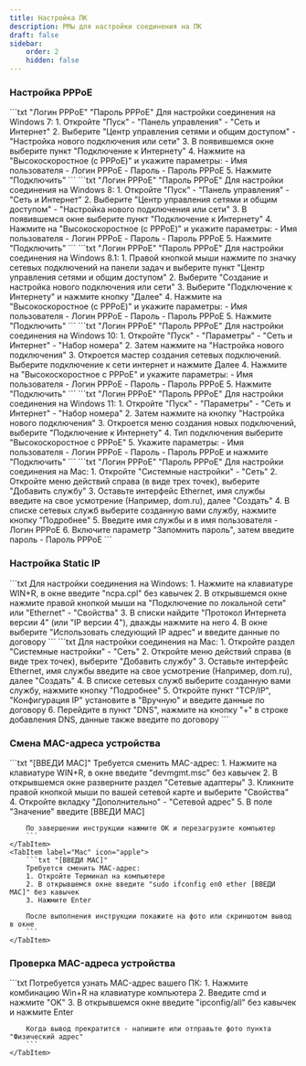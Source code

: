 ```yaml
---
title: Настройка ПК
description: РМы для настройки соединения на ПК
draft: false
sidebar:
    order: 2
    hidden: false
---
```



### Настройка PPPoE
<Tabs>
    <TabItem label="Win7" icon="seti:windows">
        ```txt "Логин PPPoE" "Пароль PPPoE"
        Для настройки соединения на Windows 7:
        1. Откройте "Пуск" - "Панель управления" - "Сеть и Интернет"
        2. Выберите "Центр управления сетями и общим доступом" - "Настройка нового подключения или сети"
        3. В появившемся окне выберите пункт "Подключение к Интернету"
        4. Нажмите на "Высокоскоростное (с PPPoE)" и укажите параметры:
        - Имя пользователя - Логин PPPoE
        - Пароль - Пароль PPPoE
        5. Нажмите "Подключить"
        ```
    </TabItem>
    <TabItem label="Win8" icon="seti:windows">
        ```txt "Логин PPPoE" "Пароль PPPoE"
        Для настройки соединения на Windows 8:
        1. Откройте "Пуск" - "Панель управления" - "Сеть и Интернет"
        2. Выберите "Центр управления сетями и общим доступом" - "Настройка нового подключения или сети"
        3. В появившемся окне выберите пункт "Подключение к Интернету"
        4. Нажмите на "Высокоскоростное (с PPPoE)" и укажите параметры:
        - Имя пользователя - Логин PPPoE
        - Пароль - Пароль PPPoE
        5. Нажмите "Подключить"
        ```
    </TabItem>
    <TabItem label="Win8.1" icon="seti:windows">
        ```txt "Логин PPPoE" "Пароль PPPoE"
        Для настройки соединения на Windows 8.1:
        1. Правой кнопкой мыши нажмите по значку сетевых подключений на панели задач и
        выберите пункт "Центр управления сетями и общим доступом"
        2. Выберите "Создание и настройка нового подключения или сети"
        3. Выберите "Подключение к Интернету" и нажмите кнопку "Далее"
        4. Нажмите на "Высокоскоростное (с PPPoE)" и укажите параметры:
        - Имя пользователя - Логин PPPoE
        - Пароль - Пароль PPPoE
        5. Нажмите "Подключить"
        ```
    </TabItem>
    <TabItem label="Win10" icon="seti:windows">
        ```txt "Логин PPPoE" "Пароль PPPoE"
        Для настройки соединения на Windows 10:
        1. Откройте "Пуск" - "Параметры" - "Сеть и Интернет" - "Набор номера"
        2. Затем нажмите на "Настройка нового подключения"
        3. Откроется мастер создания сетевых подключений. Выберите подключение к сети интернет и нажмите Далее
        4. Нажмите на "Высокоскоростное с РРРоЕ" и укажите параметры:
        - Имя пользователя - Логин PPPoE
        - Пароль - Пароль PPPoE
        5. Нажмите "Подключить"
        ```
    </TabItem>
    <TabItem label="Win11" icon="seti:windows">
        ```txt "Логин PPPoE" "Пароль PPPoE"
        Для настройки соединения на Windows 11:
        1. Откройте "Пуск" - "Параметры" - "Сеть и Интернет" - "Набор номера"
        2. Затем нажмите на кнопку "Настройка нового подключения"
        3. Откроется меню создания новых подключений, выберите "Подключение к Интернету"
        4. Тип подключения выберите "Высокоскоростное с РРРоЕ"
        5. Укажите параметры:
        - Имя пользователя - Логин PPPoE
        - Пароль - Пароль PPPoE
        и нажмите "Подключить"
        ```
    </TabItem>
    <TabItem label="Mac" icon="apple">
        ```txt "Логин PPPoE" "Пароль PPPoE"
        Для настройки соединения на Mac:
        1. Откройте "Системные настройки" - "Сеть"
        2. Откройте меню действий справа (в виде трех точек), выберите "Добавить службу"
        3. Оставьте интерфейс Ethernet, имя службы введите на свое усмотрение (Например, dom.ru), далее "Создать"
        4. В списке сетевых служб выберите созданную вами службу, нажмите кнопку "Подробнее"
        5. Введите имя службы и в имя пользователя - Логин PPPoE
        6. Включите параметр "Запомнить пароль", затем введите пароль - Пароль PPPoE
        ```
    </TabItem>
</Tabs>

### Настройка Static IP
<Tabs>
    <TabItem label="Win" icon="seti:windows">
        ```txt
        Для настройки соединения на Windows:
        1. Нажмите на клавиатуре WIN+R, в окне введите "ncpa.cpl" без кавычек
        2. В открывшемся окне нажмите правой кнопкой мыши на "Подключение по локальной сети" или "Ethernet" - "Свойства"
        3. В списки найдите "Протокол Интернета версии 4" (или "IP версии 4"), дважды нажмите на него
        4. В окне выберите "Использовать следующий IP адрес" и введите данные по договору
        ```
    </TabItem>
    <TabItem label="Mac" icon="apple">
        ```txt
        Для настройки соединения на Mac:
        1. Откройте раздел "Системные настройки" - "Сеть"
        2. Откройте меню действий справа (в виде трех точек), выберите "Добавить службу"
        3. Оставьте интерфейс Ethernet, имя службы введите на свое усмотрение (Например, dom.ru), далее "Создать"
        4. В списке сетевых служб выберите созданную вами службу, нажмите кнопку "Подробнее"
        5. Откройте пункт "TCP/IP", "Конфигурация IP" установите в "Вручную" и введите данные по договору
        6. Перейдите в пункт "DNS", нажмите на кнопку "+" в строке добавления DNS, данные также введите по договору
        ```
    </TabItem>
</Tabs>

### Смена MAC-адреса устройства
<Tabs>
    <TabItem label="Win" icon="seti:windows">
        ```txt "[ВВЕДИ MAC]"
        Требуется сменить MAC-адрес:
        1. Нажмите на клавиатуре WIN+R, в окне введите "devmgmt.msc" без кавычек
        2. В открывшемся окне разверните раздел "Сетевые адаптеры"
        3. Кликните правой кнопкой мыши по вашей сетевой карте и выберите "Свойства"
        4. Откройте вкладку "Дополнительно" - "Сетевой адрес"
        5. В поле "Значение" введите [ВВЕДИ MAC]

        По завершении инструкции нажмите ОК и перезагрузите компьютер
        ```
    </TabItem>
    <TabItem label="Mac" icon="apple">
        ```txt "[ВВЕДИ MAC]"
        Требуется сменить MAC-адрес:
        1. Откройте Терминал на компьютере
        2. В открывшемся окне введите "sudo ifconfig en0 ether [ВВЕДИ MAC]" без кавычек
        3. Нажмите Enter

        После выполнения инструкции покажите на фото или скриншотом вывод в окне
        ```
    </TabItem>
</Tabs>

### Проверка MAC-адреса устройства
<Tabs>
    <TabItem label="Win" icon="seti:windows">
        ```txt 
        Потребуется узнать MAC-адрес вашего ПК:
        1. Нажмите комбинацию Win+R на клавиатуре компьютера
        2. Введите cmd и нажмите "OK"
        3. В открывшемся окне введите "ipconfig/all" без кавычек и нажмите Enter

        Когда вывод прекратится - напишите или отправьте фото пункта "Физический адрес"
        ```
    </TabItem>
</Tabs>